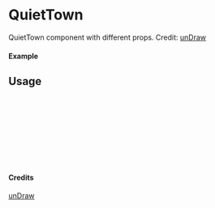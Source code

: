 
<Meta of={QuietTown} title="unDraw/QuietTown" />

# QuietTown

QuietTown component with different props.
Credit: [unDraw](https://undraw.co/illustrations)

#### Example

<Canvas of={QuietTown.Primary} />

## Usage

```ts
import { QuietTown } from "yadl-ui";

const Example = () => {
  return (
      <QuietTown />
  );
};

export default Example;
```

#### Credits
[unDraw](https://undraw.co/illustrations)

